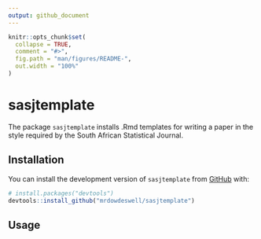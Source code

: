 ```yaml
---
output: github_document
---
```


<!-- README.md is generated from README.Rmd. Please edit that file. To render README.md use `devtools::build_readme()` -->

```r
knitr::opts_chunk$set(
  collapse = TRUE,
  comment = "#>",
  fig.path = "man/figures/README-",
  out.width = "100%"
)
```

# sasjtemplate

<!-- badges: start -->
<!-- badges: end -->

The package `sasjtemplate` installs .Rmd templates for writing a paper in the style required by the South African Statistical Journal.

## Installation

You can install the development version of `sasjtemplate` from [GitHub](https://github.com/) with:

``` r
# install.packages("devtools")
devtools::install_github("mrdowdeswell/sasjtemplate")
```

## Usage



